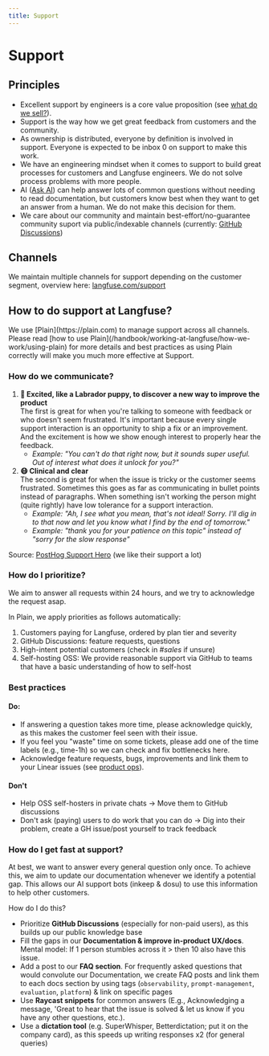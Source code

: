 ```yaml
---
title: Support
---
```


# Support

## Principles

- Excellent support by engineers is a core value proposition (see [what do we sell?](/handbook/chapters/monetization)).
- Support is the way how we get great feedback from customers and the community.
- As ownership is distributed, everyone by definition is involved in support. Everyone is expected to be inbox 0 on support to make this work.
- We have an engineering mindset when it comes to support to build great processes for customers and Langfuse engineers. We do not solve process problems with more people.
- AI ([Ask AI](/ask-ai)) can help answer lots of common questions without needing to read documentation, but customers know best when they want to get an answer from a human. We do not make this decision for them.
- We care about our community and maintain best-effort/no-guarantee community suport via public/indexable channels (currently: [GitHub Discussions](/gh-support))

## Channels

We maintain multiple channels for support depending on the customer segment, overview here: [langfuse.com/support](/support)

## How to do support at Langfuse?

<Callout type="info">
  We use [Plain](https://plain.com) to manage support across all channels.
  Please read [how to use
  Plain](/handbook/working-at-langfuse/how-we-work/using-plain) for more details
  and best practices as using Plain correctly will make you much more effective
  at Support.
</Callout>

### How do we communicate?

1. **🐶 Excited, like a Labrador puppy, to discover a new way to improve the product**  
   The first is great for when you're talking to someone with feedback or who doesn't seem frustrated. It's important because every single support interaction is an opportunity to ship a fix or an improvement. And the excitement is how we show enough interest to properly hear the feedback.
   - _Example: "You can't do that right now, but it sounds super useful. Out of interest what does it unlock for you?"_
2. **😷 Clinical and clear**  
   The second is great for when the issue is tricky or the customer seems frustrated. Sometimes this goes as far as communicating in bullet points instead of paragraphs. When something isn't working the person might (quite rightly) have low tolerance for a support interaction.
   - _Example: "Ah, I see what you mean, that's not ideal\! Sorry. I'll dig in to that now and let you know what I find by the end of tomorrow."_
   - _Example: "thank you for your patience on this topic" instead of "sorry for the slow response"_

Source: [PostHog Support Hero](https://posthog.com/handbook/engineering/support-hero#dont-ask-users-to-do-work-that-you-can-do) (we like their support a lot)

### How do I prioritize?

We aim to answer all requests within 24 hours, and we try to acknowledge the request asap.

In Plain, we apply priorities as follows automatically:

1. Customers paying for Langfuse, ordered by plan tier and severity
2. GitHub Discussions: feature requests, questions
3. High-intent potential customers (check in _#sales_ if unsure)
4. Self-hosting OSS: We provide reasonable support via GitHub to teams that have a basic understanding of how to self-host

### Best practices

#### Do:

- If answering a question takes more time, please acknowledge quickly, as this makes the customer feel seen with their issue.
- If you feel you "waste" time on some tickets, please add one of the time labels (e.g., time-1h) so we can check and fix bottlenecks here.
- Acknowledge feature requests, bugs, improvements and link them to your Linear issues (see [product ops](/handbook/product-engineering/product-ops)).

#### Don't

- Help OSS self-hosters in private chats \-\> Move them to GitHub discussions
- Don't ask (paying) users to do work that you can do \-\> Dig into their problem, create a GH issue/post yourself to track feedback

### How do I get fast at support?

At best, we want to answer every general question only once. To achieve this, we aim to update our documentation whenever we identify a potential gap. This allows our AI support bots (inkeep & dosu) to use this information to help other customers.

How do I do this?

- Prioritize **GitHub Discussions** (especially for non-paid users), as this builds up our public knowledge base
- Fill the gaps in our **Documentation & improve in-product UX/docs**. Mental model: If 1 person stumbles across it \> then 10 also have this issue.
- Add a post to our **FAQ section**. For frequently asked questions that would convolute our Documentation, we create FAQ posts and link them to each docs section by using tags (`observability`, `prompt-management`, `evaluation`, `platform`) & link on specific pages
- Use **Raycast snippets** for common answers (E.g., Acknowledging a message, 'Great to hear that the issue is solved & let us know if you have any other questions, etc.).
- Use a **dictation tool** (e.g. SuperWhisper, Betterdictation; put it on the company card), as this speeds up writing responses x2 (for general queries)
